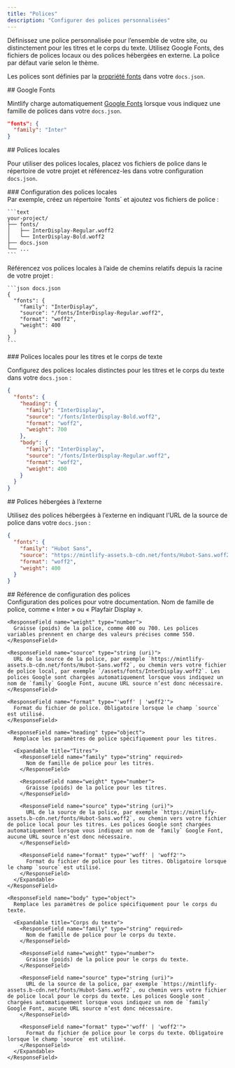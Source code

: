 ```yaml
---
title: "Polices"
description: "Configurer des polices personnalisées"
---
```


Définissez une police personnalisée pour l’ensemble de votre site, ou distinctement pour les titres et le corps du texte. Utilisez Google Fonts, des fichiers de polices locaux ou des polices hébergées en externe. La police par défaut varie selon le thème.

Les polices sont définies par la [propriété fonts](/fr/organize/settings#param-fonts) dans votre `docs.json`.

<div id="google-fonts">
  ## Google Fonts
</div>

Mintlify charge automatiquement [Google Fonts](https://fonts.google.com) lorsque vous indiquez une famille de polices dans votre `docs.json`.

```json docs.json
"fonts": {
  "family": "Inter"
}
```

<div id="local-fonts">
  ## Polices locales
</div>

Pour utiliser des polices locales, placez vos fichiers de police dans le répertoire de votre projet et référencez-les dans votre configuration `docs.json`.

<div id="setting-up-local-fonts">
  ### Configuration des polices locales
</div>

<Steps>
  <Step title="Ajouter les fichiers de police à votre projet">
    Par exemple, créez un répertoire `fonts` et ajoutez vos fichiers de police :

    ```text
    your-project/
    ├── fonts/
    │   ├── InterDisplay-Regular.woff2
    │   └── InterDisplay-Bold.woff2
    ├── docs.json
    └── ...
    ```
  </Step>

  <Step title="Configurer les polices dans docs.json">
    Référencez vos polices locales à l’aide de chemins relatifs depuis la racine de votre projet :

    ```json docs.json
    {
      "fonts": {
        "family": "InterDisplay",
        "source": "/fonts/InterDisplay-Regular.woff2",
        "format": "woff2",
        "weight": 400
      }
    }
    ```
  </Step>
</Steps>

<div id="local-fonts-for-headings-and-body">
  ### Polices locales pour les titres et le corps de texte
</div>

Configurez des polices locales distinctes pour les titres et le corps du texte dans votre `docs.json` :

```json docs.json
{
  "fonts": {
    "heading": {
      "family": "InterDisplay",
      "source": "/fonts/InterDisplay-Bold.woff2",
      "format": "woff2",
      "weight": 700
    },
    "body": {
      "family": "InterDisplay",
      "source": "/fonts/InterDisplay-Regular.woff2",
      "format": "woff2",
      "weight": 400
    }
  }
}
```

<div id="externally-hosted-fonts">
  ## Polices hébergées à l’externe
</div>

Utilisez des polices hébergées à l’externe en indiquant l’URL de la source de police dans votre `docs.json` :

```json docs.json
{
  "fonts": {
    "family": "Hubot Sans",
    "source": "https://mintlify-assets.b-cdn.net/fonts/Hubot-Sans.woff2",
    "format": "woff2",
    "weight": 400
  }
}
```

<div id="font-configuration-reference">
  ## Référence de configuration des polices
</div>

<ResponseField name="fonts" type="object">
  Configuration des polices pour votre documentation.

  <Expandable title="Polices">
    <ResponseField name="family" type="string" required>
      Nom de famille de police, comme « Inter » ou « Playfair Display ».
    </ResponseField>

    <ResponseField name="weight" type="number">
      Graisse (poids) de la police, comme 400 ou 700. Les polices variables prennent en charge des valeurs précises comme 550.
    </ResponseField>

    <ResponseField name="source" type="string (uri)">
      URL de la source de la police, par exemple `https://mintlify-assets.b-cdn.net/fonts/Hubot-Sans.woff2`, ou chemin vers votre fichier de police local, par exemple `/assets/fonts/InterDisplay.woff2`. Les polices Google sont chargées automatiquement lorsque vous indiquez un nom de `family` Google Font, aucune URL source n’est donc nécessaire.
    </ResponseField>

    <ResponseField name="format" type="'woff' | 'woff2'">
      Format du fichier de police. Obligatoire lorsque le champ `source` est utilisé.
    </ResponseField>

    <ResponseField name="heading" type="object">
      Remplace les paramètres de police spécifiquement pour les titres.

      <Expandable title="Titres">
        <ResponseField name="family" type="string" required>
          Nom de famille de police pour les titres.
        </ResponseField>

        <ResponseField name="weight" type="number">
          Graisse (poids) de la police pour les titres.
        </ResponseField>

        <ResponseField name="source" type="string (uri)">
          URL de la source de la police, par exemple `https://mintlify-assets.b-cdn.net/fonts/Hubot-Sans.woff2`, ou chemin vers votre fichier de police local pour les titres. Les polices Google sont chargées automatiquement lorsque vous indiquez un nom de `family` Google Font, aucune URL source n’est donc nécessaire.
        </ResponseField>

        <ResponseField name="format" type="'woff' | 'woff2'">
          Format du fichier de police pour les titres. Obligatoire lorsque le champ `source` est utilisé.
        </ResponseField>
      </Expandable>
    </ResponseField>

    <ResponseField name="body" type="object">
      Remplace les paramètres de police spécifiquement pour le corps du texte.

      <Expandable title="Corps du texte">
        <ResponseField name="family" type="string" required>
          Nom de famille de police pour le corps du texte.
        </ResponseField>

        <ResponseField name="weight" type="number">
          Graisse (poids) de la police pour le corps du texte.
        </ResponseField>

        <ResponseField name="source" type="string (uri)">
          URL de la source de la police, par exemple `https://mintlify-assets.b-cdn.net/fonts/Hubot-Sans.woff2`, ou chemin vers votre fichier de police local pour le corps du texte. Les polices Google sont chargées automatiquement lorsque vous indiquez un nom de `family` Google Font, aucune URL source n’est donc nécessaire.
        </ResponseField>

        <ResponseField name="format" type="'woff' | 'woff2'">
          Format du fichier de police pour le corps du texte. Obligatoire lorsque le champ `source` est utilisé.
        </ResponseField>
      </Expandable>
    </ResponseField>
  </Expandable>
</ResponseField>